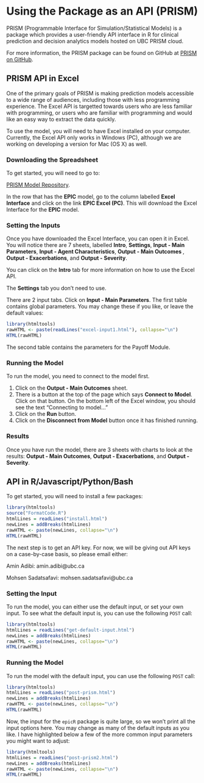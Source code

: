 
# Using the Package as an API (PRISM)

PRISM (Programmable Interface for Simulation/Statistical Models) is a package which provides a user-friendly API interface in R for clinical prediction and decision analytics models hosted on UBC PRISM cloud.

For more information, the PRISM package can be found on GitHub at [PRISM on  GitHub](https://github.com/resplab/prism).

## PRISM API in Excel {#api-in-excel}

One of the primary goals of PRISM is making prediction models accessible to a wide range of audiences, including those with less programming experience. The Excel API is targetted towards users who are less familiar with programming, or users who are familiar with programming and would like an easy way to extract the data quickly. 

To use the model, you will need to have Excel installed on your computer. Currently, the Excel API only works in Windows (PC), although we are working on developing a version for Mac (OS X) as well.

### Downloading the Spreadsheet {-}

To get started, you will need to go to: 

[PRISM Model Repository](http://resp.core.ubc.ca/ipress/prism). 

In the row that has the **EPIC** model, go to the column labelled **Excel Interface** and click on the link **EPIC Excel (PC)**. This will download the Excel Interface for the **EPIC** model. 

### Setting the Inputs {-}

Once you have downloaded the Excel Interface, you can open it in Excel. You will notice there are 7 sheets, labelled **Intro**, **Settings**, **Input - Main Parameters**, **Input - Agent Characteristics**, **Output - Main Outcomes **, **Output - Exacerbations**, and **Output - Severity**. 

You can click on the **Intro** tab for more information on how to use the Excel API.

The **Settings** tab you don't need to use.

There are 2 input tabs. Click on **Input - Main Parameters**. The first table contains global parameters. You may change these if you like, or leave the default values: 

```r
library(htmltools)
rawHTML <- paste(readLines("excel-input1.html"), collapse="\n")
HTML(rawHTML)
```

The second table contains the parameters for the Payoff Module. 

### Running the Model {-}

To run the model, you need to connect to the model first. 

1. Click on the **Output - Main Outcomes** sheet. 
2. There is a button at the top of the page which says **Connect to Model**. Click on that button. On the bottom left of the Excel window, you should see the text "Connecting to model..."
3. Click on the **Run** button.
4. Click on the **Disconnect from Model** button once it has finished running.

### Results {-}

Once you have run the model, there are 3 sheets with charts to look at the results: **Output - Main Outcomes**, **Output - Exacerbations**, and **Output - Severity**. 

## API in R/Javascript/Python/Bash

To get started, you will need to install a few packages:

```r
library(htmltools)
source("FormatCode.R")
htmlLines = readLines("install.html")
newLines = addBreaks(htmlLines)
rawHTML <- paste(newLines, collapse="\n")
HTML(rawHTML)
```

The next step is to get an API key. For now, we will be giving out API keys on a case-by-case basis, so please email either:

Amin Adibi: amin.adibi@ubc.ca 

Mohsen Sadatsafavi: mohsen.sadatsafavi@ubc.ca

### Setting the Input {-}

To run the model, you can either use the default input, or set your own input. To see what the default input is, you can use the following `POST` call:

```r
library(htmltools)
htmlLines = readLines("get-default-input.html")
newLines = addBreaks(htmlLines)
rawHTML <- paste(newLines, collapse="\n")
HTML(rawHTML)
```


### Running the Model {-}

To run the model with the default input, you can use the following `POST` call:

```r
library(htmltools)
htmlLines = readLines("post-prism.html")
newLines = addBreaks(htmlLines)
rawHTML <- paste(newLines, collapse="\n")
HTML(rawHTML)
```

Now, the input for the `epicR` package is quite large, so we won't print all the input options here. You may change as many of the default inputs as you like. I have highlighted below a few of the more common input parameters you might want to adjust:

```r
library(htmltools)
htmlLines = readLines("post-prism2.html")
newLines = addBreaks(htmlLines)
rawHTML <- paste(newLines, collapse="\n")
HTML(rawHTML)
```

